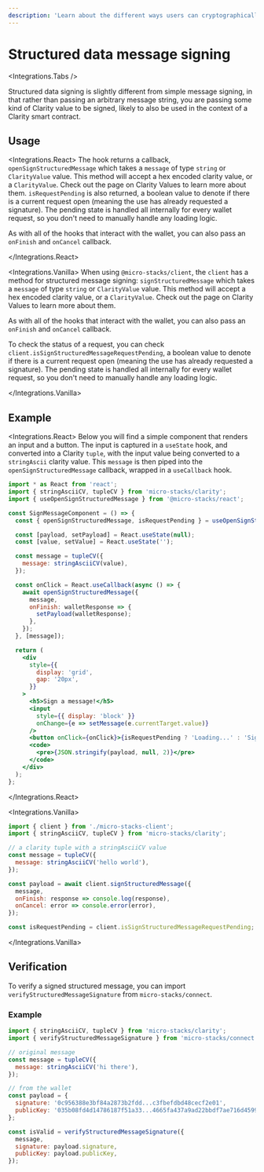 ```yaml
---
description: 'Learn about the different ways users can cryptographically sign messages, or sign Clarity values for use in smart contracts.'
---
```



# Structured data message signing

<Integrations.Tabs />

Structured data signing is slightly different from simple message signing, in that rather than passing an arbitrary message string,
you are passing some kind of Clarity value to be signed, likely to also be used in the context of a Clarity smart contract.

## Usage

<Integrations.React>
The hook returns a callback, `openSignStructuredMessage` which takes a `message` of type `string` or `ClarityValue` value.
This method will accept a hex encoded clarity value, or a `ClarityValue`. Check out the page on Clarity Values to learn more about them.
`isRequestPending` is also returned, a boolean value to denote if there is a current request open (meaning the use has already
requested a signature). The pending state is handled all internally for every wallet request, so you don't need to
manually handle any loading logic.

As with all of the hooks that interact with the wallet, you can also pass an `onFinish` and `onCancel` callback.

</Integrations.React>

<Integrations.Vanilla>
When using `@micro-stacks/client`, the `client` has a method for structured message signing: `signStructuredMessage`
which takes a `message` of type `string` or `ClarityValue` value. This method will accept a hex encoded clarity value,
or a `ClarityValue`. Check out the page on Clarity Values to learn more about them.

As with all of the hooks that interact with the wallet, you can also pass an `onFinish` and `onCancel` callback.

To check the status of a request, you can check `client.isSignStructuredMessageRequestPending`, a boolean value to denote if there
is a current request open (meaning the use has already requested a signature). The pending state is handled all internally
for every wallet request, so you don't need to manually handle any loading logic.

</Integrations.Vanilla>

## Example

<Integrations.React>
Below you will find a simple component that renders an input and a button. The input is captured in a `useState` hook, and
converted into a Clarity `tuple`, with the input value being converted to a `stringAscii` clarity value. This `message` is
then piped into the `openSignStructuredMessage` callback, wrapped in a `useCallback` hook.

```jsx
import * as React from 'react';
import { stringAsciiCV, tupleCV } from 'micro-stacks/clarity';
import { useOpenSignStructuredMessage } from '@micro-stacks/react';

const SignMessageComponent = () => {
  const { openSignStructuredMessage, isRequestPending } = useOpenSignStructuredMessage();

  const [payload, setPayload] = React.useState(null);
  const [value, setValue] = React.useState('');

  const message = tupleCV({
    message: stringAsciiCV(value),
  });

  const onClick = React.useCallback(async () => {
    await openSignStructuredMessage({
      message,
      onFinish: walletResponse => {
        setPayload(walletResponse);
      },
    });
  }, [message]);

  return (
    <div
      style={{
        display: 'grid',
        gap: '20px',
      }}
    >
      <h5>Sign a message!</h5>
      <input
        style={{ display: 'block' }}
        onChange={e => setMessage(e.currentTarget.value)}
      />
      <button onClick={onClick}>{isRequestPending ? 'Loading...' : 'Sign message'}</button>
      <code>
        <pre>{JSON.stringify(payload, null, 2)}</pre>
      </code>
    </div>
  );
};
```

</Integrations.React>

<Integrations.Vanilla>

```js
import { client } from './micro-stacks-client';
import { stringAsciiCV, tupleCV } from 'micro-stacks/clarity';

// a clarity tuple with a stringAsciiCV value
const message = tupleCV({
  message: stringAsciiCV('hello world'),
});

const payload = await client.signStructuredMessage({
  message,
  onFinish: response => console.log(response),
  onCancel: error => console.error(error),
});

const isRequestPending = client.isSignStructuredMessageRequestPending;
```

</Integrations.Vanilla>

## Verification

To verify a signed structured message, you can import `verifyStructuredMessageSignature` from `micro-stacks/connect`.

### Example

```jsx
import { stringAsciiCV, tupleCV } from 'micro-stacks/clarity';
import { verifyStructuredMessageSignature } from 'micro-stacks/connect';

// original message
const message = tupleCV({
  message: stringAsciiCV('hi there'),
});

// from the wallet
const payload = {
  signature: '0c956388e3bf84a2873b2fdd...c3fbefdbd48cecf2e01',
  publicKey: '035b08fd4d14786187f51a33...4665fa437a9ad22bbdf7ae716d4599f26943a7',
};

const isValid = verifyStructuredMessageSignature({
  message,
  signature: payload.signature,
  publicKey: payload.publicKey,
});
```
